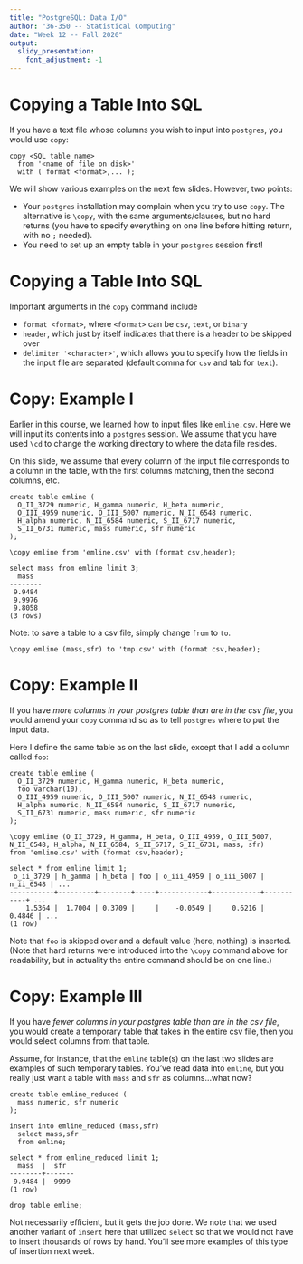 ```yaml
---
title: "PostgreSQL: Data I/O"
author: "36-350 -- Statistical Computing"
date: "Week 12 -- Fall 2020"
output: 
  slidy_presentation: 
    font_adjustment: -1
---
```


Copying a Table Into SQL
===

If you have a text file whose columns you wish to input into `postgres`, you would use `copy`:
```
copy <SQL table name>
  from '<name of file on disk>'
  with ( format <format>,... );
```
We will show various examples on the next few slides. However, two points:

- Your `postgres` installation may complain when you try to use `copy`. The alternative is `\copy`, with the same arguments/clauses, but no hard returns (you have to specify everything on one line before hitting return, with no `;` needed).
- You need to set up an empty table in your `postgres` session first!

Copying a Table Into SQL
===

Important arguments in the `copy` command include

- `format <format>`, where `<format>` can be `csv`, `text`, or `binary`
- `header`, which just by itself indicates that there is a header to be skipped over
- `delimiter '<character>'`, which allows you to specify how the fields in the input file are separated (default comma for `csv` and tab for `text`).

Copy: Example I
===

Earlier in this course, we learned how to input files like `emline.csv`. Here we will input its contents into a `postgres` session. We assume that you have used `\cd` to change the working directory to where the data file resides.

On this slide, we assume that every column of the input file corresponds to a column in the table, with the first columns matching, then the second columns, etc.

```
create table emline (
  O_II_3729 numeric, H_gamma numeric, H_beta numeric,
  O_III_4959 numeric, O_III_5007 numeric, N_II_6548 numeric,
  H_alpha numeric, N_II_6584 numeric, S_II_6717 numeric,
  S_II_6731 numeric, mass numeric, sfr numeric
);

\copy emline from 'emline.csv' with (format csv,header);

select mass from emline limit 3;
  mass  
--------
 9.9484
 9.9976
 9.8058
(3 rows)
```

Note: to save a table to a csv file, simply change `from` to `to`.
```
\copy emline (mass,sfr) to 'tmp.csv' with (format csv,header);
```

Copy: Example II
===

If you have *more columns in your postgres table than are in the csv file*, you would amend your `copy` command so as to tell `postgres` where to put the input data.

Here I define the same table as on the last slide, except that I add a column called `foo`:
```
create table emline (
  O_II_3729 numeric, H_gamma numeric, H_beta numeric,
  foo varchar(10),
  O_III_4959 numeric, O_III_5007 numeric, N_II_6548 numeric,
  H_alpha numeric, N_II_6584 numeric, S_II_6717 numeric,
  S_II_6731 numeric, mass numeric, sfr numeric
);

\copy emline (O_II_3729, H_gamma, H_beta, O_III_4959, O_III_5007, 
N_II_6548, H_alpha, N_II_6584, S_II_6717, S_II_6731, mass, sfr) 
from 'emline.csv' with (format csv,header);

select * from emline limit 1;
 o_ii_3729 | h_gamma | h_beta | foo | o_iii_4959 | o_iii_5007 | n_ii_6548 | ...
-----------+---------+--------+-----+------------+------------+-----------+ ...
    1.5364 |  1.7004 | 0.3709 |     |    -0.0549 |     0.6216 |    0.4846 | ...
(1 row)
```
Note that `foo` is skipped over and a default value (here, nothing) is inserted. (Note that hard returns were introduced into the `\copy` command above for readability, but in actuality the entire command should be on one line.)

Copy: Example III
===

If you have *fewer columns in your postgres table than are in the csv file*, you would create a temporary table that takes in the entire csv file, then you would select columns from that table.

Assume, for instance, that the `emline` table(s) on the last two slides are examples of such temporary tables. You've read data into `emline`, but you really just want a table with `mass` and `sfr` as columns...what now?
```
create table emline_reduced (
  mass numeric, sfr numeric
);

insert into emline_reduced (mass,sfr)
  select mass,sfr
  from emline;

select * from emline_reduced limit 1;
  mass  |  sfr  
--------+-------
 9.9484 | -9999
(1 row)

drop table emline;
```
Not necessarily efficient, but it gets the job done. We note that we used another variant of `insert` here that utilized `select` so that we would not have to insert thousands of rows by hand. You'll see more examples of this type of insertion next week.

